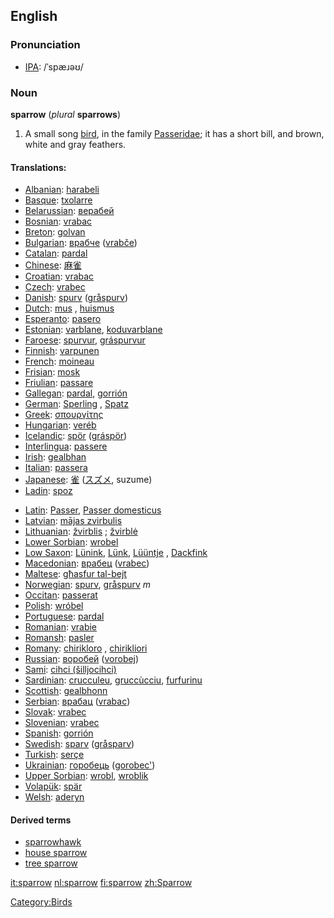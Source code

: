 {{Wikipedia}}
==English==

=== Pronunciation ===
*[[w:IPA|IPA]]: /ˈspæɹəʊ/

=== Noun ===
'''sparrow'''  (''plural'' '''sparrows''')
# A small song [[bird]], in the family [[Passeridae]]; it has a short bill, and brown, white and gray feathers.

==== Translations: ====
{{top}}
*[[Albanian]]: [[harabeli]]
*[[Basque]]: [[txolarre]]
*[[Belarussian]]: [[верабей]]
*[[Bosnian]]: [[vrabac]] {{m}}
*[[Breton]]: [[golvan]]
*[[Bulgarian]]: [[врабче]] ([[vrabče]])
*[[Catalan]]: [[pardal]] {{m}}
*[[Chinese]]: [[麻雀]]
*[[Croatian]]: [[vrabac]]
*[[Czech]]: [[vrabec]]
*[[Danish]]: [[spurv]] ([[gråspurv]])
*[[Dutch]]: [[mus]] {{f}}, [[huismus]] {{f}}
*[[Esperanto]]: [[pasero]]
*[[Estonian]]: [[varblane]], [[koduvarblane]]
*[[Faroese]]: [[spurvur]], [[gráspurvur]]
*[[Finnish]]: [[varpunen]]
*[[French]]: [[moineau]] {{m}}
*[[Frisian]]: [[mosk]]
*[[Friulian]]: [[passare]]
*[[Gallegan]]: [[pardal]], [[gorrión]]
*[[German]]: [[Sperling]] {{m}}, [[Spatz]] {{m}}
*[[Greek]]: [[σπουργίτης]] '' ''
*[[Hungarian]]: [[veréb]]
*[[Icelandic]]: [[spör]] ([[gráspör]])
*[[Interlingua]]: [[passere]]
*[[Irish]]: [[gealbhan]]
*[[Italian]]: [[passera]] '' ''
*[[Japanese]]: [[雀]] ([[スズメ]], suzume)
*[[Ladin]]: [[spoz]]
{{mid}}
*[[Latin]]: [[Passer]], [[Passer domesticus]] '' ''
*[[Latvian]]: [[mājas zvirbulis]]
*[[Lithuanian]]: [[žvirblis]] {{m}}; [[žvirblė]] {{f}}
*[[Lower Sorbian]]: [[wrobel]]
*[[Low Saxon]]: [[Lünink]], [[Lünk]], [[Lüüntje]] {{m}}, [[Dackfink]] {{m}}
*[[Macedonian]]: [[врабец]] ([[vrabec]])
*[[Maltese]]: [[għasfur tal-bejt]]
*[[Norwegian]]: [[spurv]], [[gråspurv]] ''m''
*[[Occitan]]: [[passerat]]
*[[Polish]]: [[wróbel]] '' ''
*[[Portuguese]]: [[pardal]] {{m}}
*[[Romanian]]: [[vrabie]]
*[[Romansh]]: [[pasler]]
*[[Romany]]: [[chirikloro]] {{m}}, [[chirikliori]] {{f}}
*[[Russian]]: [[воробей]] ([[vorobej]]) '' ''
*[[Sami]]: [[cihci (šilljocihci)]]
*[[Sardinian]]: [[crucculeu]], [[gruccùcciu]], [[furfurinu]]
*[[Scottish]]: [[gealbhonn]]
*[[Serbian]]: [[врабац]] ([[vrabac]])
*[[Slovak]]: [[vrabec]]
*[[Slovenian]]: [[vrabec]] {{m}}
*[[Spanish]]: [[gorrión]] {{m}}
*[[Swedish]]: [[sparv]] ([[gråsparv]])
*[[Turkish]]: [[serçe]]
*[[Ukrainian]]: [[горобець]] ([[gorobec']])
*[[Upper Sorbian]]: [[wrobl]], [[wroblik]]
*[[Volapük]]: [[spär]]
*[[Welsh]]: [[aderyn]]
{{bottom}}

====Derived terms====
* [[sparrowhawk]]
* [[house sparrow]]
* [[tree sparrow]]

[[Category:Birds]]

[[it:sparrow]]
[[nl:sparrow]]
[[fi:sparrow]]
[[zh:Sparrow]]